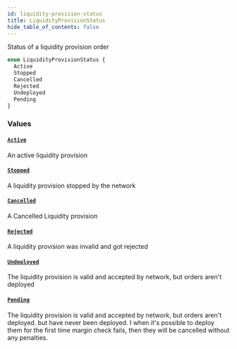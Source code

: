 ```yaml
---
id: liquidity-provision-status
title: LiquidityProvisionStatus
hide_table_of_contents: false
---
```



Status of a liquidity provision order

```graphql
enum LiquidityProvisionStatus {
  Active
  Stopped
  Cancelled
  Rejected
  Undeployed
  Pending
}
```


### Values

#### [`Active`](#)

An active liquidity provision


#### [`Stopped`](#)

A liquidity provision stopped by the network


#### [`Cancelled`](#)

A Cancelled Liquidity provision


#### [`Rejected`](#)

A liquidity provision was invalid and got rejected


#### [`Undeployed`](#)

The liquidity provision is valid and accepted by network, but orders aren't deployed


#### [`Pending`](#)

The liquidity provision is valid and accepted by network, but orders aren't deployed.
but have never been deployed. I when it's possible to deploy them for the first time
margin check fails, then they will be cancelled without any penalties.




